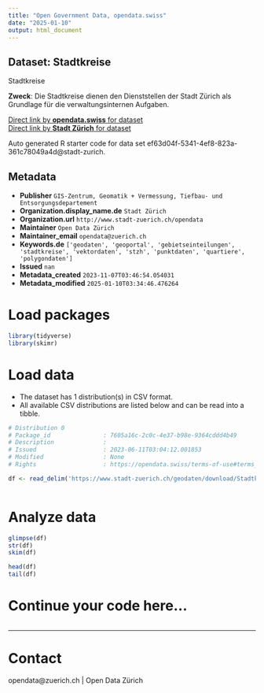 ```yaml
---
title: "Open Government Data, opendata.swiss"
date: "2025-01-10"
output: html_document
---
```


## Dataset: Stadtkreise

Stadtkreise

**Zweck**: Die Stadtkreise dienen den Dienststellen der Stadt Zürich als Grundlage für die verwaltungsinternen Aufgaben.

[Direct link by **opendata.swiss** for dataset](https://opendata.swiss/de/dataset/stadtkreise1)<br>
[Direct link by **Stadt Zürich** for dataset](https://data.stadt-zuerich.ch/dataset/geo_stadtkreise)

Auto generated R starter code for data set ef63d04f-5341-4ef8-823a-361c78049a4d@stadt-zurich.

## Metadata

- **Publisher** `GIS-Zentrum, Geomatik + Vermessung, Tiefbau- und Entsorgungsdepartement`
- **Organization.display_name.de** `Stadt Zürich`
- **Organization.url** `http://www.stadt-zuerich.ch/opendata`
- **Maintainer** `Open Data Zürich`
- **Maintainer_email** `opendata@zuerich.ch`
- **Keywords.de** `['geodaten', 'geoportal', 'gebietseinteilungen', 'stadtkreise', 'vektordaten', 'stzh', 'punktdaten', 'quartiere', 'polygondaten']`
- **Issued** `nan`
- **Metadata_created** `2023-11-07T03:46:54.054031`
- **Metadata_modified** `2025-01-10T03:34:46.476264`


# Load packages

```r

library(tidyverse)
library(skimr)

```

# Load data

-   The dataset has 1 distribution(s) in CSV format.
-   All available CSV distributions are listed below and can be read into a tibble.

```r

# Distribution 0
# Package_id               : 7605a16c-2c0c-4e37-b98e-9364cddd4b49
# Description              : 
# Issued                   : 2023-06-11T03:04:12.001853
# Modified                 : None
# Rights                   : https://opendata.swiss/terms-of-use#terms_open

df <- read_delim('https://www.stadt-zuerich.ch/geodaten/download/Stadtkreise?format=10008')



```

# Analyze data

```r

glimpse(df)
str(df)
skim(df)

head(df)
tail(df)

```

# Continue your code here...

```r

```

------------------------------------------------------------------------

# Contact

opendata@zuerich.ch | Open Data Zürich
